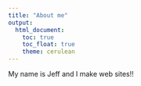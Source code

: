 ```yaml
---
title: "About me"
output: 
  html_document:
    toc: true
    toc_float: true
    theme: cerulean
---
```


My name is Jeff and I make web sites!!